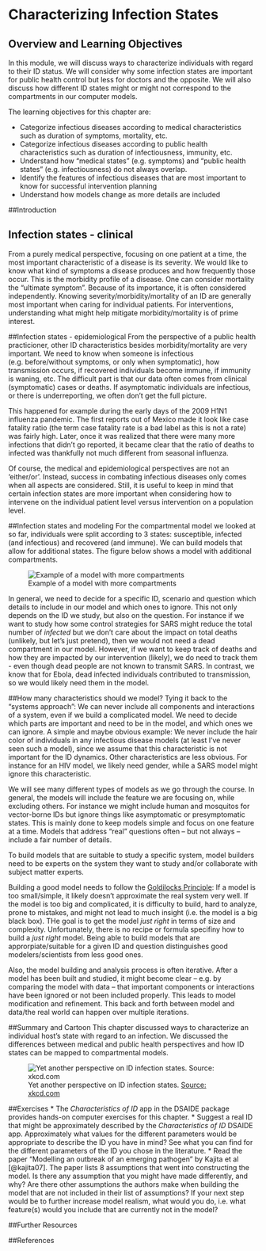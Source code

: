 # Characterizing Infection States


## Overview and Learning Objectives
In this module, we will discuss ways to characterize individuals with regard to their ID status. We will consider why some infection states are important for public health control but less for doctors and the opposite. We will also discuss how different ID states might or might not correspond to the compartments in our computer models. 


The learning objectives for this chapter are:

* Categorize infectious diseases according to medical characteristics such as duration of symptoms, mortality, etc.
* Categorize infectious diseases according to public health characteristics such as duration of infectiousness, immunity, etc.
* Understand how "medical states" (e.g. symptoms) and "public health states" (e.g. infectiousness) do not always overlap.
* Identify the features of infectious diseases that are most important to know for successful intervention planning
* Understand how models change as more details are included

##Introduction


## Infection states - clinical
From a purely medical perspective, focusing on one patient at a time, the most important characteristic of a disease is its severity. We would like to know what kind of symptoms a disease produces and how frequently those occur. This is the morbidity profile of a disease. One can consider mortality the "ultimate symptom". Because of its importance, it is often considered independently. Knowing severity/morbidity/mortality of an ID are generally most important when caring for individual patients. For interventions, understanding what might help mitigate morbidity/mortality is of prime interest.


##Infection states - epidemiological
From the perspective of a public health practicioner, other ID characteristics besides morbidity/mortality are very important. We need to know when someone is infectious (e.g. before/without symptoms, or only when symptomatic), how transmission occurs, if recovered individuals become immune, if immunity is waning, etc. The difficult part is that our data often comes from clinical (symptomatic) cases or deaths. If asymptomatic individuals are infectious, or there is underreporting, we often don't get the full picture. 

This happened for example during the early days of the 2009 H1N1 influenza pandemic. The first reports out of Mexico made it look like case fatality ratio (the term case fatality rate is a bad label as this is not a rate) was fairly high. Later, once it was realized that there were many more infections that didn't go reported, it became clear that the ratio of deaths to infected was thankfully not much different from seasonal influenza.

Of course, the medical and epidemiological perspectives are not an 'either/or'. Instead, success in combating infectious diseases only comes when all aspects are considered. Still, it is useful to keep in mind that certain infection states are more important when considering how to intervene on the individual patient level versus intervention on a population level.


##Infection states and modeling
For the compartmental model we looked at so far, individuals were split according to 3 states: susceptible, infected (and infectious) and recovered (and immune). We can build models that allow for additional states. The figure below shows a model with additional compartments. 

![Example of a model with more compartments](./images/ComplicatedModel.png)

In general, we need to decide for a specific ID, scenario and question which details to include in our model and which ones to ignore. This not only depends on the ID we study, but also on the question. For instance if we want to study how some control strategies for SARS might reduce the total number of *infected* but we don't care about the impact on total deaths (unlikely, but let's just pretend), then we would not need a dead compartment in our model. However, if we want to keep track of deaths and how they are impacted by our intervention (likely), we do need to track them - even though dead people are not known to transmit SARS. In contrast, we know that for Ebola, dead infected individuals contributed to transmission, so we would likely need them in the model. 


##How many characteristics should we model?
Tying it back to the "systems approach": We can never include all components and interactions of a system, even if we build a complicated model. We need to decide which parts are important and need to be in the model, and which ones we can ignore. A simple and maybe obvious example: We never include the hair color of individuals in any infectious disease models (at least I've never seen such a model), since we assume that this characteristic is not important for the ID dynamics. Other characteristics are less obvious. For instance for an HIV model, we likely need gender, while a SARS model might ignore this characteristic. 

We will see many different types of models as we go through the course. In general, the models will include the feature we are focusing on, while excluding others. For instance we might include human and mosquitos for vector-borne IDs but ignore things like asymptomatic or presymptomatic states. This is mainly done to keep models simple and focus on one feature at a time. Models that address "real" questions often -- but not always -- include a fair number of details.

To build models that are suitable to study a specific system, model builders need to be experts on the system they want to study and/or collaborate with subject matter experts. 

Building a good model needs to follow the [Goldilocks Principle](https://en.wikipedia.org/wiki/Goldilocks_principle): If a model is too small/simple, it likely doesn't approximate the real system very well. If the model is too big and complicated, it is difficulty to build, hard to analyze, prone to mistakes, and might not lead to much insight (i.e. the model is a big black box). THe goal is to get the model _just right_ in terms of size and complexity. Unfortunately, there is no recipe or formula specifiny how to build a _just right_ model. Being able to build models that are approrpiate/suitable for a given ID and question distinguishes good modelers/scientists from less good ones.

Also, the model building and analysis process is often iterative. After a model has been built and studied, it might become clear -- e.g. by comparing the model with data -- that important components or interactions have been ignored or not been included properly. This leads to model modification and refinement. This back and forth between model and data/the real world can happen over multiple iterations.



##Summary and Cartoon
This chapter discussed ways to characterize an individual host's state with regard to an infection. We discussed the differences between medical and public health perspectives and how ID states can be mapped to compartmental models. 

![Yet another perspective on ID infection states. [Source: xkcd.com](https://xkcd.com/1612/) ](../media/xkcd-course-of-colds.png)


##Exercises
* The _Characteristics of ID_ app in the DSAIDE package provides hands-on computer exercises for this chapter.
* Suggest a real ID that might be approximately described by the _Characteristics of ID_ DSAIDE app. Approximately what values for the different parameters would be appropriate to describe the ID you have in mind? See what you can find for the different parameters of the ID you chose in the literature.
* Read the paper "Modelling an outbreak of an emerging pathogen" by Kajita et al [@kajita07]. The paper lists 8 assumptions that went into constructing the model. Is there any assumption that you might have made differently, and why? Are there other assumptions the authors make when building the model that are not included in their list of assumptions? If your next step would be to further increase model realism, what would you do, i.e. what feature(s) would you include that are currently not in the model?



##Further Resources



##References






